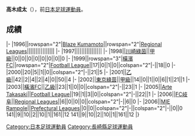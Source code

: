 {{Infobox football biography
|name=高木成太
|image=
|fullname=高木成太
|birth_date={{Birth date and age|1977|4|5}}
|cityofbirth=[[長崎縣|長崎縣]]
|countryofbirth=[[日本|日本]]
|position=[[中场|中场]]
|currentclub=
|years=1996-1997<br/>1998<br/>1999-2003<br/>2002<br/>2005<br/>2006<br/>2006
|clubs=[[Blaze_Kumamoto|Blaze Kumamoto]]<br/>[[東京綠茵|川崎綠茵]]<br/>[[橫濱FC|橫濱FC]]<br/>→[[東京綠茵|東京綠茵]]<br/>[[Arte_Takasaki|Arte Takasaki]]<br/>[[FC岐阜|FC岐阜]]<br/>[[MIE_Rampole|MIE Rampole]]
|caps(goals)=
|nationalyears=
|nationalteam=
|nationalcaps(goals)=
}}
'''高木成太'''（{{Bd|1977年|4月5日||}}），前[[日本|日本]][[足球|足球]][[運動員|運動員]]。

==成績==
{{Football player club statistics 1|YYN}}
{{Football player club statistics 2|JPN|YYN}}
|-
|1996||rowspan="2"|[[Blaze_Kumamoto|Blaze Kumamoto]]||rowspan="2"|[[Japanese_Regional_Leagues|Regional Leagues]]||||||||||||||||
|-
|1997||||||||||||||||
|-
|1998||[[東京綠茵|川崎綠茵]]||[[日本職業足球甲級聯賽|甲級]]||0||0||0||0||0||0||0||0
|-
|1999||rowspan="3"|[[橫濱FC|橫濱FC]]||rowspan="2"|[[Japan_Football_League|Football League]]||17||0||1||0||colspan="2"|-||18||0
|-
|2000||20||5||1||0||colspan="2"|-||21||5
|-
|2001||[[日本職業足球乙級聯賽|乙級]]||42||2||4||2||4||0||50||4
|-
|2002||[[東京綠茵|東京綠茵]]||[[日本職業足球甲級聯賽|甲級]]||14||0||1||0||6||1||21||1
|-
|2003||[[橫濱FC|橫濱FC]]||[[日本職業足球乙級聯賽|乙級]]||23||1||0||0||colspan="2"|-||23||1
|-
|2005||[[Arte_Takasaki|Arte Takasaki]]||[[Japan_Football_League|Football League]]||19||1||3||0||colspan="2"|-||22||1
|-
|2006||[[FC岐阜|FC岐阜]]||[[Japanese_Regional_Leagues|Regional Leagues]]||6||0||0||0||colspan="2"|-||6||0
|-
|2006||[[MIE_Rampole|MIE Rampole]]||[[Japanese_Prefectural_Leagues|Prefectural Leagues]]||0||0||colspan="2"|-||colspan="2"|-||0||0
{{Football player club statistics 3|1|JPN}}141||9||10||2||10||1||161||12
{{Football player club statistics 5}}141||9||10||2||10||1||161||12
|}

{{Japan-sport-bio-stub}}
{{Soccer-player-stub}}
[[Category:日本足球運動員|Category:日本足球運動員]]
[[Category:長崎縣足球運動員|Category:長崎縣足球運動員]]